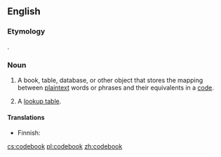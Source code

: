 ==English==

===Etymology===
{{compound|code|book|lang=en}}.

===Noun===
{{en-noun}}

# {{lb|en|cryptography}} A book, table, database, or other object that stores the mapping between [[plaintext]] words or phrases and their equivalents in a [[code]].
# {{lb|en|computer science}} A [[lookup table]].

====Translations====
{{trans-top|cryptography: mapping between plaintext and code}}
* Finnish: {{t|fi|salakirjoitusavain}}
{{trans-mid}}
{{trans-bottom}}

{{trans-see|computing: lookup table|lookup table}}

[[cs:codebook]]
[[pl:codebook]]
[[zh:codebook]]